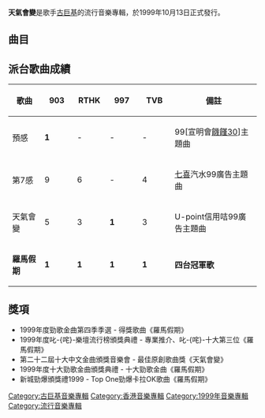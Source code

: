 {{Album infobox
|Name='''天氣會變'''
|Type=專輯
|Artist=古巨基
|Recorded=1999年
|Cover= 古巨基_天氣會變_CD.jpg
|Released= 1999年10月13日
|Genre=[[華語流行音樂|華語流行音樂]]
|Label=[[千禧年代_(唱片公司)|千禧年代]]<br/>[[豐華唱片|豐華唱片]]
|Number=
|Length=42:22
|Producer=
|Reviews=
|Last album= [[古巨基同名專輯|古巨基同名專輯]]<br/>(1999年)
|This album='''天氣會變'''<br/> (1999年)
|Next album= [[尋寶_(音樂專輯)|尋寶]]<br/>(2000年)
}}

'''天氣會變'''是歌手[[古巨基|古巨基]]的流行音樂專輯，於1999年10月13日正式發行。

==曲目==
{{tracklist
| total_length    = 42:22
| all_producer = [[張佳添|張佳添]]、古巨基
| all_note = except

| title1         = 天氣會變
| music1         = [[張佳添|張佳添]]
| lyrics1        = [[陳少琪|陳少琪]]
| arranger1      = 張佳添
| note1      = U-point信用咭99廣告主題曲
| length1        = 3:36

| title2         = 預感
| music2         = 古巨基
| lyrics2        = 陳少琪
| arranger2      = 張佳添、[[Billy_Chan|Billy Chan]]
| note2      = 99宣明會[[饑饉三十|饑饉30]]主題曲
| length2        = 3:23

| title3         = 嘩嘩叫
| music3         = [[張國璽|張國璽]]
| lyrics3        = [[周耀輝|周耀輝]]
| arranger3      = [[脫拉庫|脫拉庫]]
| longnote3      = 
| length3        = 3:31

| title4         = Believe
| music4         = 張佳添
| lyrics4        = [[周禮茂|周禮茂]]
| arranger4      = 張佳添
| longnote4      = 
| length4        = 3:53

| title5         = 磨利刀
| music5         = [[林健華|林健華]]
| lyrics5        = 周耀輝
| arranger5      = 林健華
| longnote5      = 
| length5        = 3:12

| title6         = 光天化日
| music6         = [[Barry_Chung|Barry Chung]]
| lyrics6        = [[劉卓輝|劉卓輝]]
| arranger6      = Barry Chung
| longnote6      = 
| length6        = 4:01

| title7         = 天氣會變（-{恒}-溫篇）
| music7         = 張佳添
| lyrics7        = 陳少琪
| arranger7      = [[陳光榮|陳光榮]]
| note7      = 	監製：陳光榮
| longnote7      = 
| length7        = 3:00

| title8         = どうもありがとう
| music8         = 張佳添
| lyrics8        = 周耀輝
| arranger8      = 張佳添
| longnote8      = 
| length8        = 3:12

| title9         = 深呼吸飛行
| music9         = 古巨基
| lyrics9        = 陳少琪
| arranger9      = [[王雙駿|王雙駿]]
| note9      = 地鐵《清新空氣》主題曲
| length9        = 3:02

| title10        = Take Me Higher
| music10        = 張佳添
| lyrics10       = 古巨基
| arranger10     = 張佳添
| longnote10     = 
| length10       = 4:34

| title11        = 第7感
| music11        = [[陳偉剛|陳偉剛]]
| lyrics11       = [[黃偉文|黃偉文]]
| arranger11     = 陳偉剛
| note11         = 監製：[[江勇|江勇]]；[[七喜|七喜]]汽水99廣告主題曲
| length11       = 3:05

| title12        = 羅馬假期
| music12        = 張佳添
| lyrics12       = [[林家敏|林家敏]]
| arranger12     = Billy Chan
| longnote12     = 
| length12       = 3:47
}}

== 派台歌曲成績 ==
{| class="wikitable" style="width: 50%;"
|-
! 歌曲 || width="50"|903 || width="50"|RTHK || width="50"|997 || width="50"|TVB || 備註
|-
| 預感 || '''1''' || - || - || - || 99[宣明會[[饑饉三十|饑饉30]]]主題曲
|-
| 第7感 || 9 || 6 || - || 4 || [[七喜|七喜]]汽水99廣告主題曲
|-
| 天氣會變 || 5 || 3 || '''1''' || 3 || U-point信用咭99廣告主題曲
|-
| '''羅馬假期''' || '''1''' || '''1''' || '''1''' || '''1''' || '''四台冠軍歌'''
|}

== 獎項 ==
*1999年度勁歌金曲第四季季選 - 得獎歌曲《羅馬假期》
*1999年度叱-{咤}-樂壇流行榜頒獎典禮 - 專業推介、叱-{咤}-十大第三位《羅馬假期》
*第二十二屆十大中文金曲頒獎音樂會 - 最佳原創歌曲獎《天氣會變》
*1999年度十大勁歌金曲頒獎典禮 - 十大勁歌金曲《羅馬假期》
*新城勁爆頒獎禮1999 - Top One勁爆卡拉OK歌曲《羅馬假期》

{{古巨基}}
{{Authority control}}
[[Category:古巨基音樂專輯|Category:古巨基音樂專輯]]
[[Category:香港音樂專輯|Category:香港音樂專輯]]
[[Category:1999年音樂專輯|Category:1999年音樂專輯]]
[[Category:流行音樂專輯|Category:流行音樂專輯]]